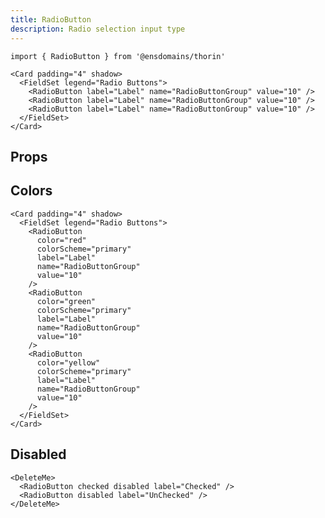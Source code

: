 ```yaml
---
title: RadioButton
description: Radio selection input type
---
```


```tsx
import { RadioButton } from '@ensdomains/thorin'
```

```tsx live=true
<Card padding="4" shadow>
  <FieldSet legend="Radio Buttons">
    <RadioButton label="Label" name="RadioButtonGroup" value="10" />
    <RadioButton label="Label" name="RadioButtonGroup" value="10" />
    <RadioButton label="Label" name="RadioButtonGroup" value="10" />
  </FieldSet>
</Card>
```

## Props

<PropsTable sourceLink={sourceLink} types={types} />

## Colors

```tsx live=true
<Card padding="4" shadow>
  <FieldSet legend="Radio Buttons">
    <RadioButton
      color="red"
      colorScheme="primary"
      label="Label"
      name="RadioButtonGroup"
      value="10"
    />
    <RadioButton
      color="green"
      colorScheme="primary"
      label="Label"
      name="RadioButtonGroup"
      value="10"
    />
    <RadioButton
      color="yellow"
      colorScheme="primary"
      label="Label"
      name="RadioButtonGroup"
      value="10"
    />
  </FieldSet>
</Card>
```

## Disabled

```tsx live=true
<DeleteMe>
  <RadioButton checked disabled label="Checked" />
  <RadioButton disabled label="UnChecked" />
</DeleteMe>
```
